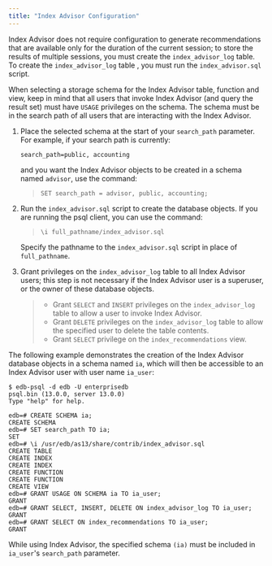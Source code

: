 ```yaml
---
title: "Index Advisor Configuration"
---
```


<div id="index_advisor_configuration" class="registered_link"></div>




Index Advisor does not require configuration to generate recommendations that are available only for the duration of the current session; to store the results of multiple sessions, you must create the `index_advisor_log` table. To create the `index_advisor_log` table , you must run the `index_advisor.sql` script.

When selecting a storage schema for the Index Advisor table, function and view, keep in mind that all users that invoke Index Advisor (and query the result set) must have `USAGE` privileges on the schema. The schema must be in the search path of all users that are interacting with the Index Advisor.

1.  Place the selected schema at the start of your `search_path` parameter. For example, if your search path is currently:

    `search_path=public, accounting`

    and you want the Index Advisor objects to be created in a schema named `advisor`, use the command:

    > `SET search_path = advisor, public, accounting;`

2.  Run the `index_advisor.sql` script to create the database objects. If you are running the psql client, you can use the command:

    > `\i full_pathname/index_advisor.sql`

    Specify the pathname to the `index_advisor.sql` script in place of `full_pathname`.

3.  Grant privileges on the `index_advisor_log` table to all Index Advisor users; this step is not necessary if the Index Advisor user is a superuser, or the owner of these database objects.

    > -   Grant `SELECT` and `INSERT` privileges on the `index_advisor_log` table to allow a user to invoke Index Advisor.
    > -   Grant `DELETE` privileges on the `index_advisor_log` table to allow the specified user to delete the table contents.
    > -   Grant `SELECT` privilege on the `index_recommendations` view.

The following example demonstrates the creation of the Index Advisor database objects in a schema named `ia`, which will then be accessible to an Index Advisor user with user name `ia_user`:

    $ edb-psql -d edb -U enterprisedb
    psql.bin (13.0.0, server 13.0.0)
    Type "help" for help.

    edb=# CREATE SCHEMA ia;
    CREATE SCHEMA
    edb=# SET search_path TO ia;
    SET
    edb=# \i /usr/edb/as13/share/contrib/index_advisor.sql
    CREATE TABLE
    CREATE INDEX
    CREATE INDEX
    CREATE FUNCTION
    CREATE FUNCTION
    CREATE VIEW
    edb=# GRANT USAGE ON SCHEMA ia TO ia_user;
    GRANT
    edb=# GRANT SELECT, INSERT, DELETE ON index_advisor_log TO ia_user;
    GRANT
    edb=# GRANT SELECT ON index_recommendations TO ia_user;
    GRANT

While using Index Advisor, the specified schema `(ia)` must be included in `ia_user`'s `search_path` parameter.
